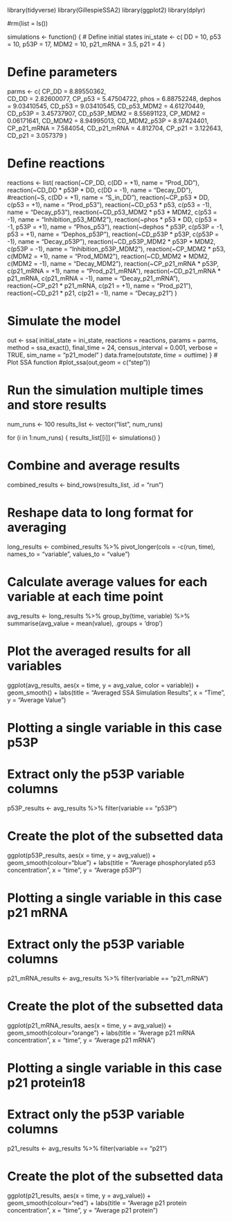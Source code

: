 library(tidyverse)
library(GillespieSSA2)
library(ggplot2)
library(dplyr)


#rm(list = ls())

simulations <- function() {
# Define initial states
ini_state <- c(
  DD = 10, 
  p53 = 10, 
  p53P = 17,
  MDM2 = 10,
  p21_mRNA = 3.5,
  p21 = 4
)

# Define parameters 
parms <- c(
  CP_DD = 8.89550362,        
  CD_DD = 2.82600077, 
  CP_p53 = 5.47504722,
  phos = 6.88752248, 
  dephos = 9.03410545, 
  CD_p53 = 9.03410545, 
  CD_p53_MDM2 =  4.61270449,
  CD_p53P = 3.45737907,
  CD_p53P_MDM2 = 8.55691123,
  CP_MDM2 = 0.06171641,
  CD_MDM2 = 8.94995013,
  CD_MDM2_p53P = 8.97424401,
  CP_p21_mRNA = 7.584054,
  CD_p21_mRNA = 4.812704,
  CP_p21 = 3.122643,
  CD_p21 = 3.057379
)     
          
# Define reactions
reactions <- list(
  reaction(~CP_DD, c(DD = +1), name = "Prod_DD"),
  reaction(~CD_DD * p53P * DD, c(DD = -1), name = "Decay_DD"),
  #reaction(~S, c(DD = +1), name = "S_in_DD"), 
  reaction(~CP_p53 * DD, c(p53 = +1), name = "Prod_p53"),
  reaction(~CD_p53 * p53, c(p53 = -1), name = "Decay_p53"),
  reaction(~CD_p53_MDM2 * p53 * MDM2, c(p53 = -1), name = "Inhibition_p53_MDM2"),
  reaction(~phos * p53 * DD, c(p53 = -1, p53P = +1), name = "Phos_p53"),
  reaction(~dephos * p53P, c(p53P = -1, p53 = +1), name = "Dephos_p53P"),
  reaction(~CD_p53P * p53P, c(p53P = -1), name = "Decay_p53P"),
  reaction(~CD_p53P_MDM2 * p53P * MDM2, c(p53P = -1), name = "Inhibition_p53P_MDM2"),
  reaction(~CP_MDM2 * p53, c(MDM2 = +1), name = "Prod_MDM2"),
  reaction(~CD_MDM2 * MDM2, c(MDM2 = -1), name = "Decay_MDM2"),
  reaction(~CP_p21_mRNA * p53P, c(p21_mRNA = +1), name = "Prod_p21_mRNA"),
  reaction(~CD_p21_mRNA * p21_mRNA, c(p21_mRNA = -1), name = "Decay_p21_mRNA"),  
  reaction(~CP_p21 * p21_mRNA, c(p21 = +1), name = "Prod_p21"),
  reaction(~CD_p21 * p21, c(p21 = -1), name = "Decay_p21")
)

# Simulate the model
out <- ssa(
  initial_state = ini_state,
  reactions = reactions,
  params = parms,
  method = ssa_exact(),
  final_time = 24,
  census_interval = 0.001,
  verbose = TRUE,
  sim_name = "p21_model"
)
data.frame(out$state, time = out$time)
}
# Plot SSA function
#plot_ssa(out,geom = c("step"))

# Run the simulation multiple times and store results
num_runs <- 100
results_list <- vector("list", num_runs)

for (i in 1:num_runs) {
  results_list[[i]] <- simulations()
}

# Combine and average results
combined_results <- bind_rows(results_list, .id = "run")

# Reshape data to long format for averaging
long_results <- combined_results %>%
  pivot_longer(cols = -c(run, time), names_to = "variable", values_to = "value")

# Calculate average values for each variable at each time point
avg_results <- long_results %>%
  group_by(time, variable) %>%
  summarise(avg_value = mean(value), .groups = 'drop')

# Plot the averaged results for all variables
ggplot(avg_results, aes(x = time, y = avg_value, color = variable)) +
  geom_smooth() +
  labs(title = "Averaged SSA Simulation Results",
       x = "Time",
       y = "Average Value") 


# Plotting a single variable in this case p53P
# Extract only the p53P variable columns
p53P_results <- avg_results %>%
  filter(variable == "p53P")

# Create the plot of the subsetted data
ggplot(p53P_results, aes(x = time, y = avg_value)) +
  geom_smooth(colour="blue") +
  labs(title = "Average phosphorylated p53 concentration",
       x = "time",
       y = "Average p53P")


# Plotting a single variable in this case p21 mRNA
# Extract only the p53P variable columns
p21_mRNA_results <- avg_results %>%
  filter(variable == "p21_mRNA")

# Create the plot of the subsetted data
ggplot(p21_mRNA_results, aes(x = time, y = avg_value)) +
  geom_smooth(colour="orange") +
  labs(title = "Average p21 mRNA concentration",
       x = "time",
       y = "Average p21 mRNA")


# Plotting a single variable in this case p21 protein18
# Extract only the p53P variable columns
p21_results <- avg_results %>%
  filter(variable == "p21")

# Create the plot of the subsetted data
ggplot(p21_results, aes(x = time, y = avg_value)) +
  geom_smooth(colour="red") +
  labs(title = "Average p21 protein concentration",
       x = "time",
       y = "Average p21 protein")

